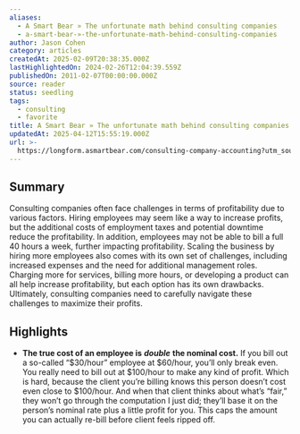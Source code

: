 ```yaml
---
aliases:
  - A Smart Bear » The unfortunate math behind consulting companies
  - a-smart-bear-»-the-unfortunate-math-behind-consulting-companies
author: Jason Cohen
category: articles
createdAt: 2025-02-09T20:38:35.000Z
lastHighlightedOn: 2024-02-26T12:04:39.559Z
publishedOn: 2011-02-07T00:00:00.000Z
source: reader
status: seedling
tags:
  - consulting
  - favorite
title: A Smart Bear » The unfortunate math behind consulting companies
updatedAt: 2025-04-12T15:55:19.000Z
url: >-
  https://longform.asmartbear.com/consulting-company-accounting?utm_source=convertkit&utm_medium=email&utm_campaign=asmartbear_newsletter
---
```

## Summary

Consulting companies often face challenges in terms of profitability due to various factors. Hiring employees may seem like a way to increase profits, but the additional costs of employment taxes and potential downtime reduce the profitability. In addition, employees may not be able to bill a full 40 hours a week, further impacting profitability. Scaling the business by hiring more employees also comes with its own set of challenges, including increased expenses and the need for additional management roles. Charging more for services, billing more hours, or developing a product can all help increase profitability, but each option has its own drawbacks. Ultimately, consulting companies need to carefully navigate these challenges to maximize their profits.

## Highlights

- **The true cost of an employee is** _**double**_ **the nominal cost.** If you bill out a so-called “$30/hour” employee at $60/hour, you’ll only break even. You really need to bill out at $100/hour to make any kind of profit.
  Which is hard, because the client you’re billing knows this person doesn’t cost even close to $100/hour. And when that client thinks about what’s “fair,” they won’t go through the computation I just did; they’ll base it on the person’s nominal rate plus a little profit for you. This caps the amount you can actually re-bill before client feels ripped off.
